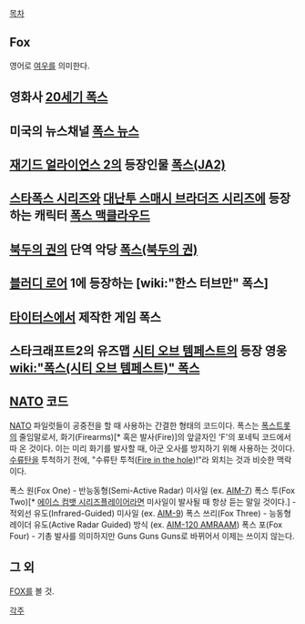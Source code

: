 [[목차]]

== Fox ==
영어로 [[여우]]를 의미한다.

== 영화사 [[20세기 폭스]] ==

== 미국의 뉴스채널 [[폭스 뉴스]] ==

== [[재기드 얼라이언스 2]]의 등장인물 [[폭스(JA2)]] ==

== [[스타폭스 시리즈]]와 [[대난투 스매시 브라더즈 시리즈]]에 등장하는 캐릭터 [[폭스 맥클라우드]] ==

== [[북두의 권]]의 단역 악당 [[폭스(북두의 권)]] ==

== [[블러디 로어]] 1에 등장하는 [wiki:"한스 터브만" 폭스] ==

== [[타이터스]]에서 제작한 게임 폭스 ==

== 스타크래프트2의 유즈맵 [[시티 오브 템페스트]]의 등장 영웅 [[wiki:"폭스(시티 오브 템페스트)" 폭스]] ==

== [[NATO]] 코드 ==
[[NATO]] 파일럿들이 공중전을 할 때 사용하는 간결한 형태의 코드이다. 폭스는 [[폭스트롯]]의 줄임말로서, 화기(Firearms)[* 혹은 발사(Fire)]의 앞글자인 'F'의 포네틱 코드에서 따 온 것이다. 이는 미리 화기를 발사할 때, 아군 오사를 방지하기 위해 사용하는 것이다. [[수류탄]]을 투척하기 전에, "수류탄 투척([[Fire in the hole]])!"라 외치는 것과 비슷한 맥락이다.

폭스 원(Fox One) - 반능동형(Semi-Active Radar) 미사일 (ex. [[AIM-7]])
폭스 투(Fox Two)[* [[에이스 컴뱃 시리즈]]플레이어라면 미사일이 발사될 때 항상 듣는 말일 것이다.] - 적외선 유도(Infrared-Guided) 미사일 (ex. [[AIM-9]])
폭스 쓰리(Fox Three) - 능동형 레이더 유도(Active Radar Guided) 방식 (ex. [[AIM-120 AMRAAM]])
폭스 포(Fox Four) - 기총 발사를 의미하지만 Guns Guns Guns로 바뀌어서 이제는 쓰이지 않는다.
== 그 외 ==
[[FOX]]를 볼 것.

[[각주]]


